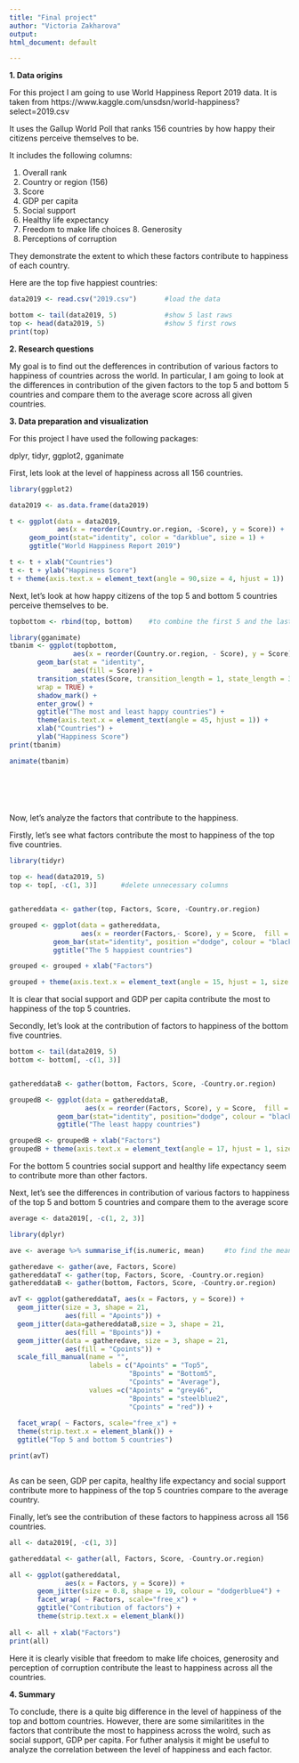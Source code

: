 ```yaml
---
title: "Final project"
author: "Victoria Zakharova"
output:
html_document: default

---
```


**1. Data origins**

For this project I am going to use World Happiness Report 2019 data. It is taken from https://www.kaggle.com/unsdsn/world-happiness?select=2019.csv

It uses the Gallup World Poll that ranks 156 countries by how happy their citizens perceive themselves to be. 

It includes the following columns:

1. Overall rank
2. Country or region (156)
3. Score
4. GDP per capita
5. Social support
6. Healthy life expectancy
7. Freedom to make life choices 8. Generosity
9. Perceptions of corruption

They demonstrate the extent to which these factors contribute to happiness of each country.  

Here are the top five happiest countries:

```r

data2019 <- read.csv("2019.csv")       #load the data

bottom <- tail(data2019, 5)            #show 5 last raws
top <- head(data2019, 5)               #show 5 first rows 
print(top)


```

**2. Research questions** 

My goal is to find out the defferences in contribution of various factors to happiness of countries across the world. In particular, I am going to look at the differences in contribution of the given factors to the top 5 and bottom 5 countries and compare them to the average score across all given countries. 

**3. Data preparation and visualization**

For this project I have used the following packages: 

dplyr, tidyr, ggplot2, gganimate

First, lets look at the level of happiness across all 156 countries. 

```r
library(ggplot2)

data2019 <- as.data.frame(data2019) 

t <- ggplot(data = data2019, 
            aes(x = reorder(Country.or.region, -Score), y = Score)) +     #to create scatterplot
     geom_point(stat="identity", color = "darkblue", size = 1) +
     ggtitle("World Happiness Report 2019")                               #to add title

t <- t + xlab("Countries")                                                #change x-axis label              
t <- t + ylab("Happiness Score")                                          #change y-axis label
t + theme(axis.text.x = element_text(angle = 90,size = 4, hjust = 1))     #change the size and the angle 

```

Next, let's look at how happy citizens of the top 5 and bottom 5 countries perceive themselves to be.


```r

topbottom <- rbind(top, bottom)    #to combine the first 5 and the last 5 contries

library(gganimate)                                             
tbanim <- ggplot(topbottom, 
                aes(x = reorder(Country.or.region, - Score), y = Score)) +
       geom_bar(stat = "identity",
                aes(fill = Score)) +
       transition_states(Score, transition_length = 1, state_length = 3,
       wrap = TRUE) +                                 
       shadow_mark() +                                                    
       enter_grow() +                                 
       ggtitle("The most and least happy countries") +
       theme(axis.text.x = element_text(angle = 45, hjust = 1)) +
       xlab("Countries") +
       ylab("Happiness Score")
print(tbanim)

animate(tbanim)
        
      





```



Now, let's analyze the factors that contribute to the happiness. 

Firstly, let's see what factors contribute the most to happiness of the top five countries.


```r
library(tidyr)

top <- head(data2019, 5)
top <- top[, -c(1, 3)]      #delete unnecessary columns


gathereddata <- gather(top, Factors, Score, -Country.or.region)

grouped <- ggplot(data = gathereddata, 
                  aes(x = reorder(Factors,- Score), y = Score,  fill = Country.or.region)) +
           geom_bar(stat="identity", position ="dodge", colour = "black", width = 0.6) +
           ggtitle("The 5 happiest countries")

grouped <- grouped + xlab("Factors")

grouped + theme(axis.text.x = element_text(angle = 15, hjust = 1, size = 7))


```

It is clear that social support and GDP per capita contribute the most to happiness of the top 5 countries.


Secondly, let's look at the contribution of factors to happiness of the bottom five countries.

```r
bottom <- tail(data2019, 5)
bottom <- bottom[, -c(1, 3)] 


gathereddataB <- gather(bottom, Factors, Score, -Country.or.region)

groupedB <- ggplot(data = gathereddataB, 
                   aes(x = reorder(Factors, Score), y = Score,  fill = Country.or.region)) +
            geom_bar(stat="identity", position="dodge", colour = "black", width = 0.6) +
            ggtitle("The least happy countries")

groupedB <- groupedB + xlab("Factors")
groupedB + theme(axis.text.x = element_text(angle = 17, hjust = 1, size = 7))

```

For the bottom 5 countries social support and healthy life expectancy seem to contribute more than other factors. 


Next, let's see the differences in contribution of various factors to happiness of the top 5 and bottom 5 countries and compare them to the average score 



```r

average <- data2019[, -c(1, 2, 3)]

library(dplyr)

ave <- average %>% summarise_if(is.numeric, mean)     #to find the mean

gatheredave <- gather(ave, Factors, Score)
gathereddataT <- gather(top, Factors, Score, -Country.or.region)
gathereddataB <- gather(bottom, Factors, Score, -Country.or.region)

avT <- ggplot(gathereddataT, aes(x = Factors, y = Score)) +
  geom_jitter(size = 3, shape = 21,
              aes(fill = "Apoints")) +
  geom_jitter(data=gathereddataB,size = 3, shape = 21, 
              aes(fill = "Bpoints")) +
  geom_jitter(data = gatheredave, size = 3, shape = 21, 
              aes(fill = "Cpoints")) +
  scale_fill_manual(name = "", 
                    labels = c("Apoints" = "Top5",
                              "Bpoints" = "Bottom5",
                              "Cpoints" = "Average"),
                    values =c("Apoints" = "grey46",
                              "Bpoints" = "steelblue2",
                              "Cpoints" = "red")) +
  
  facet_wrap( ~ Factors, scale="free_x") +
  theme(strip.text.x = element_blank()) +
  ggtitle("Top 5 and bottom 5 countries")

print(avT)



```

As can be seen, GDP per capita, healthy life expectancy and social support contribute more to happiness of the top 5 countries compare to the average country. 


Finally, let's see the contribution of these factors to happiness across all 156 countries.

```r

all <- data2019[, -c(1, 3)]

gathereddatal <- gather(all, Factors, Score, -Country.or.region)

all <- ggplot(gathereddatal, 
              aes(x = Factors, y = Score)) +
       geom_jitter(size = 0.8, shape = 19, colour = "dodgerblue4") + 
       facet_wrap( ~ Factors, scale="free_x") + 
       ggtitle("Contribution of factors") +
       theme(strip.text.x = element_blank()) 
  
all <- all + xlab("Factors")
print(all)


```


Here it is clearly visible that freedom to make life choices, generosity and perception of corruption contribute the least to happiness across all the countries. 


**4. Summary** 

To conclude, there is a quite big difference in the level of happiness of the top and bottom countries. However, there are some similaritites in the factors that contribute the most to happiness across the wolrd, such as social support, GDP per capita. For futher analysis it might be useful to analyze the correlation between the level of happiness and each factor. 


                                                   





















